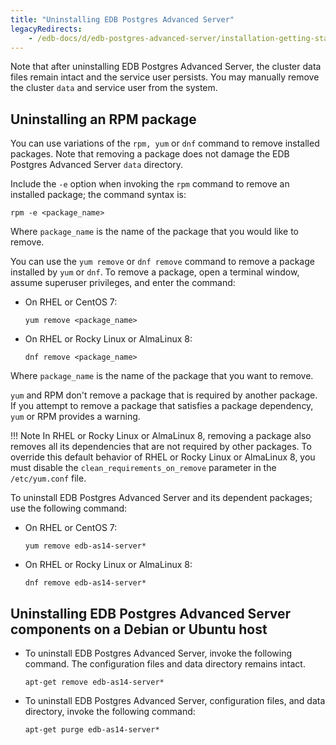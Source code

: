 ```yaml
---
title: "Uninstalling EDB Postgres Advanced Server"
legacyRedirects:
    - /edb-docs/d/edb-postgres-advanced-server/installation-getting-started/installation-guide/9.6/EDB_Postgres_Advanced_Server_Installation_Guide.1.77.html
---
```


<div id="uninstalling_advanced_server" class="registered_link"></div>

Note that after uninstalling EDB Postgres Advanced Server, the cluster data files remain intact and the service user persists. You may manually remove the cluster `data` and service user from the system.

## Uninstalling an RPM package

You can use variations of the `rpm, yum` or `dnf` command to remove installed packages. Note that removing a package does not damage the EDB Postgres Advanced Server `data` directory.

Include the `-e` option when invoking the `rpm` command to remove an installed package; the command syntax is:

```text
rpm -e <package_name>
```

Where `package_name` is the name of the package that you would like to remove.

You can use the `yum remove` or `dnf remove` command to remove a package installed by `yum` or `dnf`. To remove a package, open a terminal window, assume superuser privileges, and enter the command:

-   On RHEL or CentOS 7:

    ```text
    yum remove <package_name>
    ```

-   On RHEL or Rocky Linux or AlmaLinux 8:

    ```text
    dnf remove <package_name>
    ```

Where `package_name` is the name of the package that you want to remove.

`yum` and RPM don't remove a package that is required by another package. If you attempt to remove a package that satisfies a package dependency, `yum` or RPM provides a warning.

!!! Note
    In RHEL or Rocky Linux or AlmaLinux 8, removing a package also removes all its dependencies that are not required by other packages. To override this default behavior of RHEL or Rocky Linux or AlmaLinux 8, you must disable the `clean_requirements_on_remove` parameter in the `/etc/yum.conf` file.

To uninstall EDB Postgres Advanced Server and its dependent packages; use the following command:

-   On RHEL or CentOS 7:

    ```text
    yum remove edb-as14-server*
    ```

-   On RHEL or Rocky Linux or AlmaLinux 8:

    ```text
    dnf remove edb-as14-server*
    ```

## Uninstalling EDB Postgres Advanced Server components on a Debian or Ubuntu host

-   To uninstall EDB Postgres Advanced Server, invoke the following command. The configuration files and data directory remains intact.

    ```text
    apt-get remove edb-as14-server*
    ```

-   To uninstall EDB Postgres Advanced Server, configuration files, and data directory, invoke the following command:

    ```text
    apt-get purge edb-as14-server*
    ```
